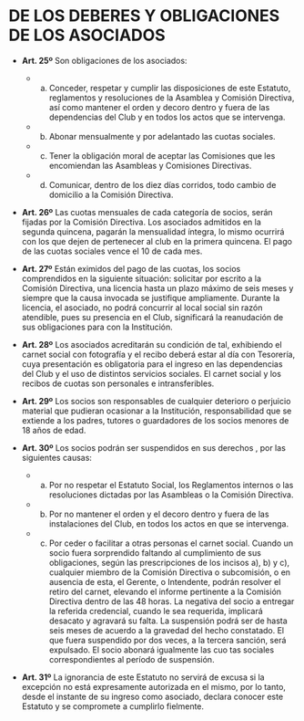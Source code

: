 # DE LOS DEBERES Y OBLIGACIONES DE LOS ASOCIADOS

<div id="art25">
* **Art. 25º**
Son obligaciones de los asociados:
     + a) Conceder, respetar y cumplir las disposiciones de este Estatuto, reglamentos y resoluciones de la Asamblea y Comisión Directiva, así como mantener el orden y decoro dentro y fuera de las dependencias del Club y en todos los actos que se intervenga.
     + b) Abonar mensualmente y por adelantado las cuotas sociales.
     + c) Tener la obligación moral de aceptar las Comisiones que les encomiendan las Asambleas y Comisiones Directivas.
     + d) Comunicar, dentro de los diez días corridos, todo cambio de domicilio a la Comisión Directiva.

* **Art. 26º**
Las cuotas mensuales de cada categoría de socios, serán fijadas por la Comisión Directiva. Los asociados admitidos en la segunda quincena, pagarán la mensualidad íntegra, lo mismo ocurrirá con los que dejen de pertenecer al club en la primera quincena. El pago de las cuotas sociales vence el 10 de cada mes.

* **Art. 27º**
Están eximidos del pago de las cuotas, los socios comprendidos en la siguiente situación: solicitar por escrito a la Comisión Directiva, una licencia hasta un plazo máximo de seis meses y siempre que la causa invocada se justifique ampliamente. Durante la licencia, el asociado, no podrá concurrir al local social sin razón atendible, pues su presencia en el Club, significará la reanudación de sus obligaciones para con la Institución.

* **Art. 28º**
Los asociados acreditarán su condición de tal, exhibiendo el carnet social con fotografía y el recibo deberá estar al día con Tesorería, cuya presentación es obligatoria para el ingreso en las dependencias del Club y el uso de distintos servicios sociales. El carnet social y los recibos de cuotas son personales e intransferibles.

* **Art. 29º**
Los socios son responsables de cualquier deterioro o perjuicio material que pudieran ocasionar a la Institución, responsabilidad que se extiende a los padres, tutores o guardadores de los socios menores de 18 años de edad.

* **Art. 30º**
Los socios podrán ser suspendidos en sus derechos , por las siguientes causas:
     + a) Por no respetar el Estatuto Social, los Reglamentos internos o las resoluciones dictadas por las Asambleas o la Comisión Directiva.
     + b) Por no mantener el orden y el decoro dentro y fuera de las instalaciones del Club, en todos los actos en que se intervenga.
     + c) Por ceder o facilitar a otras personas el carnet social. Cuando un socio fuera sorprendido faltando al cumplimiento de sus obligaciones, según las prescripciones de los incisos a), b) y c), cualquier miembro de la Comisión Directiva o subcomisión, o en ausencia de esta, el Gerente, o Intendente, podrán resolver el retiro del carnet, elevando el informe pertinente a la Comisión Directiva dentro de las 48 horas. La negativa del socio a entregar la referida credencial, cuando le sea requerida, implicará desacato y agravará su falta. La suspensión podrá ser de hasta seis meses de acuerdo a la gravedad del hecho constatado. El que fuera suspendido por dos veces, a la tercera sanción, será expulsado. El socio abonará igualmente las cuo tas sociales correspondientes al período de suspensión.

* **Art. 31º**
La ignorancia de este Estatuto no servirá de excusa si la excepción no está expresamente autorizada en el mismo, por lo tanto, desde el instante de su ingreso como asociado, declara conocer este Estatuto y se compromete a cumplirlo fielmente.
